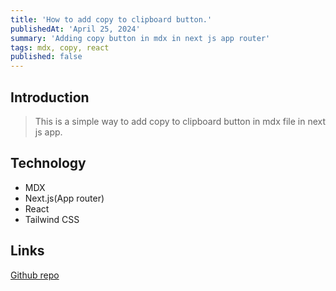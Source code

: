 ```yaml
---
title: 'How to add copy to clipboard button.'
publishedAt: 'April 25, 2024'
summary: 'Adding copy button in mdx in next js app router'
tags: mdx, copy, react
published: false
---
```


## Introduction

> This is a simple way to add copy to clipboard button in mdx file in next js app.

## Technology

- MDX
- Next.js(App router)
- React
- Tailwind CSS


## Links

[Github repo](httpa://www.github.com/patelvivekdev)



